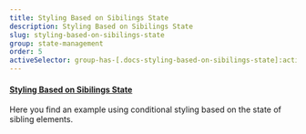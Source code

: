 ```yaml
---
title: Styling Based on Sibilings State
description: Styling Based on Sibilings State
slug: styling-based-on-sibilings-state
group: state-management
order: 5
activeSelector: group-has-[.docs-styling-based-on-sibilings-state]:active-content
---
```


#### [Styling Based on Sibilings State](https://tailwindcss.com/docs/hover-focus-and-other-states#styling-based-on-sibling-state)
Here you find an example using conditional styling based on the state of sibling elements.

